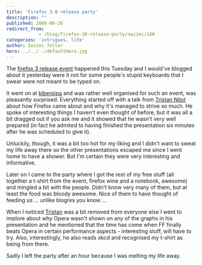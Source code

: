 ```yaml
---
title: 'Firefox 3.0 release party'
description: ""
published: 2008-06-26
redirect_from: 
            - /blog/firefox-30-release-party/swizec/100
categories: 'intrigues, life'
author: Swizec Teller
hero: ../../../defaultHero.jpg
---
```

The [firefox 3 release event](http://www.kiberpipa.org/firefox/ "Firefox release event") happened this Tuesday and I would've blogged about it yesterday were it not for some people's stupid keyboards that I swear were not meant to be typed on.  
  
It went on at [kiberpipa](http://www.kiberpipa.org/ "Kiberpipa") and was rather well organised for such an event, was pleasantly surprised. Everything started off with a talk from [Tristan Nitot](http://standblog.org/blog/) about how Firefox came about and why it's managed to strive so much. He spoke of interesting things I haven't even thought of before, but it was all a bit dragged out if you ask me and it showed that he wasn't very well prepared (in fact he admited to having finished the presentation six minutes after he was scheduled to give it).  
  
Unluckily, though, it was a bit too hot for my liking and I didn't want to sweat my life away there so the other presentations escaped me since I went home to have a shower. But I'm certain they were very interesting and informative.  
  
Later on I came to the party where I got the rest of my free stuff (all together a t-shirt from the event, firefox wine and a notebook, awesome) and mingled a bit with the people. Didn't know very many of them, but at least the food was bloody awesome. Nice of them to have thought of feeding us ... unlike blogres you know ...  
  
When I noticed [Tristan](http://standblog.org/blog/) was a bit removed from everyone else I went to implore about why Opera wasn't shown on any of the graphs in his presentation and he mentioned that the time has come when FF finally beats Opera in certain performance aspects - interesting stuff, will have to try. Also, interestingly, he also reads xkcd and recognised my t-shirt as being from there.  
  
Sadly I left the party after an hour because I was melting my life away.
